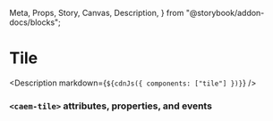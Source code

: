   Meta,
  Props,
  Story,
  Canvas,
  Description,
} from "@storybook/addon-docs/blocks";

<Meta title="Tile" />

# Tile

<Canvas withToolbar>
  <Story id="components-tile--default" height="100px" />
</Canvas>

<Description markdown={`${cdnJs({ components: ["tile"] })}`} />

### `<caem-tile>` attributes, properties, and events
<Props of="caem-tile" />
